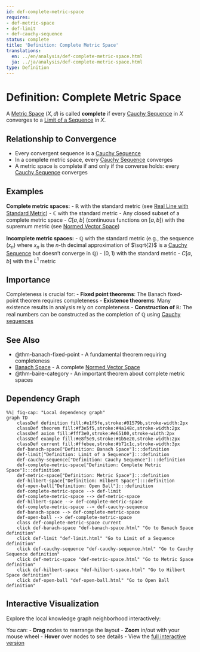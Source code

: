 ```yaml
---
id: def-complete-metric-space
requires:
- def-metric-space
- def-limit
- def-cauchy-sequence
status: complete
title: 'Definition: Complete Metric Space'
translations:
  en: ../en/analysis/def-complete-metric-space.html
  ja: ../ja/analysis/def-complete-metric-space.html
type: Definition
---
```


# Definition: Complete Metric Space {#def-complete-metric-space}

A [Metric Space](../geometry/def-metric-space.qmd) $(X, d)$ is called **complete** if every [Cauchy Sequence](def-cauchy-sequence.qmd) in $X$ converges to a [Limit of a Sequence](def-limit.qmd) in $X$.

## Relationship to Convergence

- Every convergent sequence is a [Cauchy Sequence](def-cauchy-sequence.qmd)
- In a complete metric space, every [Cauchy Sequence](def-cauchy-sequence.qmd) converges
- A metric space is complete if and only if the converse holds: every [Cauchy Sequence](def-cauchy-sequence.qmd) converges

## Examples

**Complete metric spaces:**
- $\mathbb{R}$ with the standard metric (see [Real Line with Standard Metric](ex-real-line-metric.qmd))
- $\mathbb{C}$ with the standard metric
- Any closed subset of a complete metric space
- $C[a,b]$ (continuous functions on $[a,b]$) with the supremum metric (see [Normed Vector Space](def-normed-vector-space.qmd))

**Incomplete metric spaces:**
- $\mathbb{Q}$ with the standard metric (e.g., the sequence $(x_n)$ where $x_n$ is the $n$-th decimal approximation of $\sqrt{2}$ is a [Cauchy Sequence](def-cauchy-sequence.qmd) but doesn't converge in $\mathbb{Q}$)
- $(0, 1)$ with the standard metric
- $C[a,b]$ with the $L^1$ metric

## Importance

Completeness is crucial for:
- **Fixed point theorems**: The Banach fixed-point theorem requires completeness
- **Existence theorems**: Many existence results in analysis rely on completeness
- **Construction of $\mathbb{R}$**: The real numbers can be constructed as the completion of $\mathbb{Q}$ using [Cauchy sequences](def-cauchy-sequence.qmd)

## See Also

- @thm-banach-fixed-point - A fundamental theorem requiring completeness
- [Banach Space](def-banach-space.qmd) - A complete [Normed Vector Space](def-normed-vector-space.qmd)
- @thm-baire-category - An important theorem about complete metric spaces

## Dependency Graph

```mermaid
%%| fig-cap: "Local dependency graph"
graph TD
    classDef definition fill:#e1f5fe,stroke:#01579b,stroke-width:2px
    classDef theorem fill:#f3e5f5,stroke:#4a148c,stroke-width:2px
    classDef axiom fill:#fff3e0,stroke:#e65100,stroke-width:2px
    classDef example fill:#e8f5e9,stroke:#1b5e20,stroke-width:2px
    classDef current fill:#ffebee,stroke:#b71c1c,stroke-width:3px
    def-banach-space["Definition: Banach Space"]:::definition
    def-limit["Definition: Limit of a Sequence"]:::definition
    def-cauchy-sequence["Definition: Cauchy Sequence"]:::definition
    def-complete-metric-space["Definition: Complete Metric Space"]:::definition
    def-metric-space["Definition: Metric Space"]:::definition
    def-hilbert-space["Definition: Hilbert Space"]:::definition
    def-open-ball["Definition: Open Ball"]:::definition
    def-complete-metric-space --> def-limit
    def-complete-metric-space --> def-metric-space
    def-hilbert-space --> def-complete-metric-space
    def-complete-metric-space --> def-cauchy-sequence
    def-banach-space --> def-complete-metric-space
    def-open-ball --> def-complete-metric-space
    class def-complete-metric-space current
    click def-banach-space "def-banach-space.html" "Go to Banach Space definition"
    click def-limit "def-limit.html" "Go to Limit of a Sequence definition"
    click def-cauchy-sequence "def-cauchy-sequence.html" "Go to Cauchy Sequence definition"
    click def-metric-space "def-metric-space.html" "Go to Metric Space definition"
    click def-hilbert-space "def-hilbert-space.html" "Go to Hilbert Space definition"
    click def-open-ball "def-open-ball.html" "Go to Open Ball definition"
```

## Interactive Visualization

Explore the local knowledge graph neighborhood interactively:

::: {.graph-viz data-id="def-complete-metric-space" data-width="700" data-height="500"}
:::

You can:
- **Drag** nodes to rearrange the layout
- **Zoom** in/out with your mouse wheel
- **Hover** over nodes to see details
- View the [full interactive version](../../output/interactive/def-complete-metric-space.html){target="_blank"}
